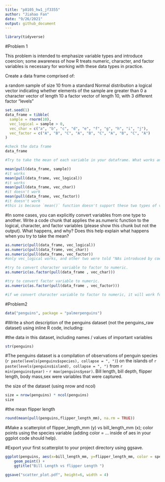 ```yaml
---
title: "p8105_hw1_jf3355"
author: "Jiahao Fan"
date: "9/26/2021"
output: github_document
---
```

```r
library(tidyverse)
```
#Problem 1

This problem is intended to emphasize variable types and introduce coercion; some awareness of how R treats numeric, character, and factor variables is necessary for working with these data types in practice.

Create a data frame comprised of:

a random sample of size 10 from a standard Normal distribution
a logical vector indicating whether elements of the sample are greater than 0
a character vector of length 10
a factor vector of length 10, with 3 different factor “levels”
```r
set.seed(1)
data_frame = tibble(
  sample = rnorm(10),
  vec_logical = sample > 0,
  vec_char = c("a", "b", "c", "d", "e", "f", "g", "h", "i", "j"),
  vec_factor = c("A", "B", "C", "A", "B", "C", "A", "B", "C", "A")
)

#check the data frame
data_frame

#Try to take the mean of each variable in your dataframe. What works and what doesn’t?

mean(pull(data_frame, sample))
#it works
mean(pull(data_frame, vec_logical))
#it works
mean(pull(data_frame, vec_char))
#it doesn't work
mean(pull(data_frame, vec_factor))
#it doesn't work
#this is because `mean()` function doesn't support these two types of variable.
```
#In some cases, you can explicitly convert variables from one type to another. Write a code chunk that applies the as.numeric function to the logical, character, and factor variables (please show this chunk but not the output). What happens, and why? Does this help explain what happens when you try to take the mean?
```r
as.numeric(pull(data_frame, vec_logical))
as.numeric(pull(data_frame, vec_char))
as.numeric(pull(data_frame, vec_factor))
#only vec_logical works, and other two were told "NAs introduced by coercion" since they are not numeric.

#try to convert character variable to factor to numeric.
as.numeric(as.factor(pull(data_frame , vec_char)))

#try to convert factor variable to numeric.
as.numeric(as.factor(pull(data_frame , vec_factor)))

#if we convert character variable to factor to numeric, it will work for the mean since they are numeric.
```



#Problem2
```r
data("penguins", package = "palmerpenguins")
```

#Write a short description of the penguins dataset (not the penguins_raw dataset) using inline R code, including:

#the data in this dataset, including names / values of important variables
```r
str(penguins)
```
#The penguins dataset is a compilation of observations of penguin species (`r paste(levels(penguins$species), collapse = ", ")`) on the islands of `r paste(levels(penguins$island), collapse = ", ")` from `r min(penguins$year)` - `r max(penguins$year)`. Bill length, bill depth, flipper length, body mass,sex were variables that were captured. 

the size of the dataset (using nrow and ncol)
```r
size = nrow(penguins) * ncol(penguins)
size
```
#the mean flipper length
```r
round(mean(pull(penguins,flipper_length_mm), na.rm = TRUE))
```

#Make a scatterplot of flipper_length_mm (y) vs bill_length_mm (x); color points using the species variable (adding color = ... inside of aes in your ggplot code should help).

#Export your first scatterplot to your project directory using ggsave.
```r
ggplot(penguins, aes(x=bill_length_mm, y=flipper_length_mm, color = species)) +
    geom_point() +
    ggtitle("Bill Length vs flipper Length ")

ggsave("scatter_plot.pdf", height=6, width = 4)
```




